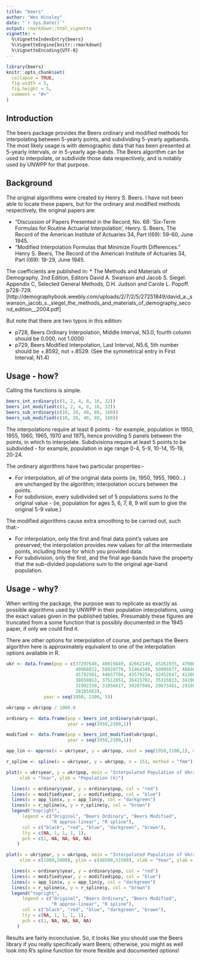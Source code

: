 ```yaml
---
title: "beers"
author: "Wes Hinsley"
date: "`r Sys.Date()`"
output: rmarkdown::html_vignette
vignette: >
  %\VignetteIndexEntry{beers}
  %\VignetteEngine{knitr::rmarkdown}
  %\VignetteEncoding{UTF-8}
---
```


```r
library(beers)
knitr::opts_chunk$set(
  collapse = TRUE,
  fig.width = 5,
  fig.height = 5,
  comment = "#>"
)
```

## Introduction

The beers package provides the Beers ordinary and modified methods for interpolating
between 5-yearly points, and subdividing 5-yearly agebands. The most likely usage is 
with demographic data that has been presented at 5-yearly intervals, or in 5-yearly
age-bands. The Beers algorithm can be used to interpolate, or subdivide those data
respectively, and is notably used by UNWPP for that purpose.

## Background

The original algorithms were created by Henry S. Beers. I have not been able to locate
these papers, but for the ordinary and modified methods respectively, the original
papers are:

* "Discussion of Papers Presented in the Record, No. 68: 'Six-Term Formulas for Routine 
Actuarial Interpolation', Henry. S. Beers, The Record of the American Institute of Actuaries 34, Part I(69): 59-60, June 1945.
* "Modified Interpolation Formulas that Minimize Fourth Differences." Henry S. Beers, 
The Record of the American Institute of Actuaries 34, Part I(69): 19-29, June 1945.

The coefficients are published in:
* The Methods and Materials of Demography, 2nd Edition, Editors David A. Swanson and Jacob S. Siegel. 
Appendix C, Selected General Methods, D.H. Judson and Carole L. Popoff. p728-729. [http://demographybook.weebly.com/uploads/2/7/2/5/27251849/david_a._swanson_jacob_s._siegel_the_methods_and_materials_of_demography_second_edition__2004.pdf] 

But note that there are two typos in this edition:

* p728, Beers Ordinary Interpolation, Middle Interval, N3.0, fourth column should be 0.000, not 1.0000
* p729, Beers Modified Interpolation, Last Interval, N5.6, 5th number should be +.8592, not +.8529. 
(See the symmetrical entry in First Interval, N1.4)

## Usage - how?

Calling the functions is simple.
```r
beers_int_ordinary(c(1, 2, 4, 8, 16, 32))
beers_int_modified(c(1, 2, 4, 8, 16, 32))
beers_sub_ordinary(c(10, 20, 40, 80, 160))
beers_sub_modified(c(10, 20, 40, 80, 160))
```

The interpolations require at least 6 points - for example, population in 
1950, 1955, 1960, 1965, 1970 and 1975, hence providing 5 panels between the points, in which to interpolate. Subdivisions require at least 5 points to be subdivided - for
example, population in age range 0-4, 5-9, 10-14, 15-19, 20-24.

The ordinary algorithms have two particular properties:-

* For interpolation, all of the original data points (ie, 1950, 1955, 1960...) are
unchanged by the algorithm; interpolation occurs between the points.
* For subdivision, every subdivided set of 5 populations sums to the original value - (ie, population for ages 5, 6, 7, 8, 9 will sum to give the original 5-9 value.)

The modified algorithms cause extra smoothing to be carried out, such that:-

* For interpolation, only the first and final data point's values are preserved; the interpolation provides new values for *all* the 
intermediate points, including those for which you provided data.
* For subdivision, only the first, and the final age-bands have the property that the
sub-divided populations sum to the original age-band population.

## Usage - why?

When writing the package, the purpose was to replicate as exactly as possible 
algorithms used by UNWPP in their population interpolations, using the exact values
given in the published tables. Presumably these figures are truncated from a
some function that is possibly documented in the 1945 paper, if only we could find it.

There are other options for interpolation of course, and perhaps the Beers algorithm
here is approximately equivalent to one of the interpolation options available in R. 

```r

ukr <- data.frame(pop = c(37297648, 40019449, 42662149, 45261935, 47086761, 48758987,
                          49968812, 50920778, 51464348, 50905677, 48840074, 46892163,
                          45792501, 44657704, 43579234, 42452647, 41200374, 39896340,
                          38658013, 37512851, 36415702, 35315013, 34190485, 33061130,
                          31992330, 31056617, 30287940, 29673481, 29160406, 28678792,
                          28185563),
	          year = seq(1950, 2100, 5))

ukr$pop = ukr$pop / 1000.0

ordinary <- data.frame(pop = beers_int_ordinary(ukr$pop),
                       year = seq(1950,2100,1))

modified <- data.frame(pop = beers_int_modified(ukr$pop),
                       year = seq(1950,2100,1))

app_lin <- approx(x = ukr$year, y = ukr$pop, xout = seq(1950,2100,1), method="linear")

r_spline <- spline(x = ukr$year, y = ukr$pop, n = 151, method = "fmm")

plot(x = ukr$year, y = ukr$pop, main = "Interpolated Population of Ukraine",
     xlab = "Year", ylab = "Population (k)")

  lines(x = ordinary$year, y = ordinary$pop, col = "red")
  lines(x = modified$year, y = modified$pop, col = "blue")
  lines(x = app_lin$x, y = app_lin$y, col = "darkgreen")
  lines(x = r_spline$x, y = r_spline$y, col = "brown")
  legend("topright",
      legend = c("Original", "Beers Ordinary", "Beers Modified", 
                 "R approx-linear", "R spline"),
      col = c("black", "red", "blue", "darkgreen", "brown"),
      lty = c(NA, 1, 1, 1, 1),
      pch = c(1, NA, NA, NA, NA)
    )

plot(x = ukr$year, y = ukr$pop, main = "Interpolated Population of Ukraine",
     xlim = c(1980,2000), ylim = c(48500,51500), xlab = "Year", ylab = "Population (k)")

  lines(x = ordinary$year, y = ordinary$pop, col = "red")
  lines(x = modified$year, y = modified$pop, col = "blue")
  lines(x = app_lin$x, y = app_lin$y, col = "darkgreen")
  lines(x = r_spline$x, y = r_spline$y, col = "brown")
  legend("topright",
      legend = c("Original", "Beers Ordinary", "Beers Modified", 
                 "R approx-linear", "R spline"),
      col = c("black", "red", "blue", "darkgreen", "brown"),
      lty = c(NA, 1, 1, 1, 1),
      pch = c(1, NA, NA, NA, NA)
    )


```
Results are fairly inconclusive. So, it looks like you should use the Beers library if
you really specifically want Beers; otherwise, you might as well look into R's spline
function for more flexible and documented options!
